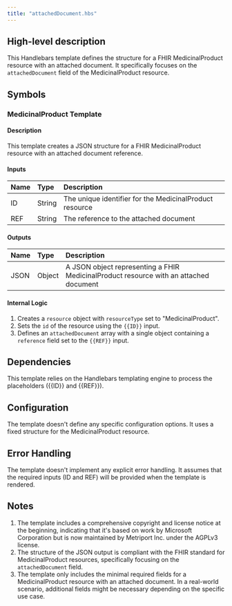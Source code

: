 ```yaml
---
title: "attachedDocument.hbs"
---
```


## High-level description
This Handlebars template defines the structure for a FHIR MedicinalProduct resource with an attached document. It specifically focuses on the `attachedDocument` field of the MedicinalProduct resource.

## Symbols

### MedicinalProduct Template
#### Description
This template creates a JSON structure for a FHIR MedicinalProduct resource with an attached document reference.

#### Inputs
| Name | Type | Description |
|:-----|:-----|:------------|
| ID | String | The unique identifier for the MedicinalProduct resource |
| REF | String | The reference to the attached document |

#### Outputs
| Name | Type | Description |
|:-----|:-----|:------------|
| JSON | Object | A JSON object representing a FHIR MedicinalProduct resource with an attached document |

#### Internal Logic
1. Creates a `resource` object with `resourceType` set to "MedicinalProduct".
2. Sets the `id` of the resource using the `{{ID}}` input.
3. Defines an `attachedDocument` array with a single object containing a `reference` field set to the `{{REF}}` input.

## Dependencies
This template relies on the Handlebars templating engine to process the placeholders ({{ID}} and {{REF}}).

## Configuration
The template doesn't define any specific configuration options. It uses a fixed structure for the MedicinalProduct resource.

## Error Handling
The template doesn't implement any explicit error handling. It assumes that the required inputs (ID and REF) will be provided when the template is rendered.

## Notes
1. The template includes a comprehensive copyright and license notice at the beginning, indicating that it's based on work by Microsoft Corporation but is now maintained by Metriport Inc. under the AGPLv3 license.
2. The structure of the JSON output is compliant with the FHIR standard for MedicinalProduct resources, specifically focusing on the `attachedDocument` field.
3. The template only includes the minimal required fields for a MedicinalProduct resource with an attached document. In a real-world scenario, additional fields might be necessary depending on the specific use case.